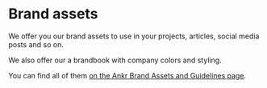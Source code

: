# Brand assets

We offer you our brand assets to use in your projects, articles, social media posts and so on.

We also offer our a brandbook with company colors and styling.

You can find all of them [on the Ankr Brand Assets and Guidelines page](https://www.ankr.com/assets/).

